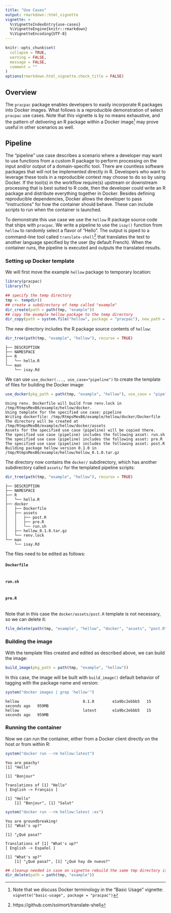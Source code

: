 ```yaml
---
title: "Use Cases"
output: rmarkdown::html_vignette
vignette: >
  %\VignetteIndexEntry{use-cases}
  %\VignetteEngine{knitr::rmarkdown}
  %\VignetteEncoding{UTF-8}
---
```


```r
knitr::opts_chunk$set(
  collapse = TRUE,
  warning = FALSE,
  message = FALSE,
  comment = ""
)
options(rmarkdown.html_vignette.check_title = FALSE)
```

## Overview

The `pracpac` package enables developers to easily incorporate R packages into Docker images. What follows is a reproducible demonstration of select `pracpac` use cases. Note that this vignette is by no means exhaustive, and the pattern of delivering an R package within a Docker image[^terminology] may prove useful in other scenarios as well.

[^terminology]: Note that we discuss Docker terminology in the "Basic Usage" vignette: `vignette("basic-usage", package = "pracpac")`

## Pipeline

The "pipeline" use case describes a scenario where a developer may want to use functions from a custom R package to perform processing on the input and/or output of a domain-specific tool. There are countless software packages that will not be implemented directly in R. Developers who want to leverage these tools in a reproducible context may choose to do so by using Docker. If the tool(s) in the workflow require(s) upstream or downstream processing that is best suited to R code, then the developer could write an R package and distribute everything together in Docker. Besides defining reproducible dependencies, Docker allows the developer to pass "instructions" for how the container should behave. These can include scripts to run when the container is launched.

To demonstrate this use case we use the `hellow` R package source code that ships with `pracpac`. We write a pipeline to use the `isay()` function from `hellow` to randomly select a flavor of "Hello". The output is piped to a command-line tool called `translate-shell`[^ts] that translates the text to another language specified by the user (by default French). When the container runs, the pipeline is executed and outputs the translated results.

[^ts]: https://github.com/soimort/translate-shell

### Setting up Docker template

We will first move the example `hellow` package to temporary location:

```r
library(pracpac)
library(fs)

## specify the temp directory
tmp <- tempdir()
## create a subdirectory of temp called "example"
dir_create(path = path(tmp, "example"))
## copy the example hellow package to the temp directory
dir_copy(path = system.file("hellow", package = "pracpac"), new_path = path(tmp, "example"))
```

The new directory includes the R package source contents of `hellow`:

<!-- NOTE: eval=FALSE to use precooked results in the verbatim chunk that follows -->
<!-- NOTE: We will need to re-run and update this with future changes in the code -->

```r
dir_tree(path(tmp, "example", "hellow"), recurse = TRUE)
```

```
├── DESCRIPTION
├── NAMESPACE
├── R
│   └── hello.R
└── man
    └── isay.Rd
```

We can use `use_docker(..., use_case="pipeline")` to create the template of files for building the Docker image:

<!-- NOTE: eval=FALSE to use precooked results in the verbatim chunk that follows -->
<!-- NOTE: We will need to re-run and update this with future changes in the code -->

```r
use_docker(pkg_path = path(tmp, "example", "hellow"), use_case = "pipeline")
```

```
Using renv. Dockerfile will build from renv.lock in /tmp/RtmpsMexB6/example/hellow/docker.
Using template for the specified use case: pipeline
Writing dockerfile: /tmp/RtmpsMexB6/example/hellow/docker/Dockerfile
The directory will be created at /tmp/RtmpsMexB6/example/hellow/docker/assets 
Assets for the specified use case (pipeline) will be copied there.
The specified use case (pipeline) includes the following asset: run.sh
The specified use case (pipeline) includes the following asset: pre.R
The specified use case (pipeline) includes the following asset: post.R
Building package hellow version 0.1.0 in /tmp/RtmpsMexB6/example/hellow/hellow_0.1.0.tar.gz
```

The directory now contains the `docker/` subdirectory, which has another subdirectory called `assets/` for the templated pipeline scripts:

<!-- NOTE: eval=FALSE to use precooked results in the verbatim chunk that follows -->
<!-- NOTE: We will need to re-run and update this with future changes in the code -->

```r
dir_tree(path(tmp, "example", "hellow"), recurse = TRUE)
```

```
├── DESCRIPTION
├── NAMESPACE
├── R
│   └── hello.R
├── docker
│   ├── Dockerfile
│   ├── assets
│   │   ├── post.R
│   │   ├── pre.R
│   │   └── run.sh
│   ├── hellow_0.1.0.tar.gz
│   └── renv.lock
└── man
    └── isay.Rd
```

The files need to be edited as follows:

#### `Dockerfile`

```bash
```

#### `run.sh`

```bash
```

#### `pre.R`

```r
```

Note that in this case the `docker/assets/post.R` template is not necessary, so we can delete it:

```r
file_delete(path(tmp, "example", "hellow", "docker", "assets", "post.R"))
```

### Building the image

With the template files created and edited as described above, we can build the image:

```r
build_image(pkg_path = path(tmp, "example", "hellow"))
```

In this case, the image will be built with `build_image()` default behavior of tagging with the package name and version:

```r
system("docker images | grep 'hellow'")
```

```
hellow                            0.1.0        e1a9bc2ebbb5   15 seconds ago   959MB
hellow                            latest       e1a9bc2ebbb5   15 seconds ago   959MB
```

### Running the container

Now we can run the container, either from a Docker client directly on the host or from within R:

```r
system("docker run --rm hellow:latest")
```

```
You are peachy!
[1] "Hello"

[1] "Bonjour"

Translations of [1] "Hello"
[ English -> Français ]

[1] "Hello"
    [1] "Bonjour", [1] "Salut"
```

```r
system("docker run --rm hellow:latest :es")
```

```
You are groundbreaking!
[1] "What's up?"

[1] "¿Qué pasa?"

Translations of [1] "What's up?"
[ English -> Español ]

[1] "What's up?"
    [1] "¿Qué pasa?", [1] "¿Qué hay de nuevo?"
```

```r
## cleanup needed in case on vignette rebuild the same tmp directory is picked
dir_delete(path = path(tmp, "example"))
```


